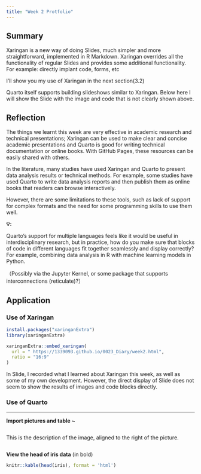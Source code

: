 ```yaml
---
title: "Week 2 Protfolio"
---
```


## Summary

Xaringan is a new way of doing Slides, much simpler and more straightforward, implemented in R Markdown. Xaringan overrides all the functionality of regular Slides and provides some additional functionality. For example: directly implant code, forms, etc

I'll show you my use of Xaringan in the next section(3.2)

Quarto itself supports building slideshows similar to Xaringan. Below here I will show the Slide with the image and code that is not clearly shown above.

## Reflection

The things we learnt this week are very effective in academic research and technical presentations; Xaringan can be used to make clear and concise academic presentations and Quarto is good for writing technical documentation or online books. With GitHub Pages, these resources can be easily shared with others.

In the literature, many studies have used Xaringan and Quarto to present data analysis results or technical methods. For example, some studies have used Quarto to write data analysis reports and then publish them as online books that readers can browse interactively.

However, there are some limitations to these tools, such as lack of support for complex formats and the need for some programming skills to use them well.

**💡:**

Quarto's support for multiple languages feels like it would be useful in interdisciplinary research, but in practice, how do you make sure that blocks of code in different languages fit together seamlessly and display correctly? For example, combining data analysis in R with machine learning models in Python.

（Possibly via the Jupyter Kernel, or some package that supports interconnections (reticulate)?）

## Application

### Use of Xaringan

```r
install.packages("xaringanExtra")
library(xaringanExtra)

```

```r

xaringanExtra::embed_xaringan(
  url = " https://1339093.github.io/0023_Diary/week2.html",
  ratio = "16:9"
)

```

In Slide, I recorded what I learned about Xaringan this week, as well as some of my own development. However, the direct display of Slide does not seem to show the results of images and code blocks directly.

### Use of Quarto

------------------------------------------------------------------------

**Import pictures and table \~**

::: {style="overflow: hidden;"}
This is the description of the image, aligned to the right of the picture.
:::

::: {style="float: left; width: 100%; margin-right: 1em;"}
**View the head of iris data** (in bold)

```r
knitr::kable(head(iris), format = 'html')
```
:::

------------------------------------------------------------------------
